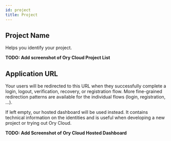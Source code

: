 ```yaml
---
id: project
title: Project
---
```


## Project Name

Helps you identify your project.

**TODO: Add screenshot of Ory Cloud Project List**

## Application URL

Your users will be redirected to this URL when they successfully complete a
login, logout, verification, recovery, or registration flow. More fine-grained
redirection patterns are available for the individual flows (login,
registration, ...).

If left empty, our hosted dashboard will be used instead. It contains technical
information on the identities and is useful when developing a new project or
trying out Ory Cloud.

**TODO: Add Screenshot of Ory Cloud Hosted Dashboard**

